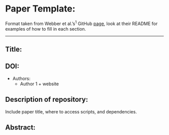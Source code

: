 # Paper Template:

Format taken from Webber et al.'s^1^ GitHub [page](https://github.com/wildlifeevoeco/MovingAcrossGradients), look at their README for examples of how to fill in each section.

------------------------------------------------------------------------

## Title:

## DOI:

-   Authors:
    -   Author 1 + website

## Description of repository:

Include paper title, where to access scripts, and dependencies.

## Abstract:
